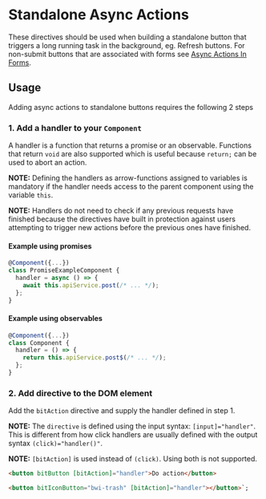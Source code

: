 
<Meta title="Component Library/Async Actions/Standalone/Documentation" />

# Standalone Async Actions

These directives should be used when building a standalone button that triggers a long running task
in the background, eg. Refresh buttons. For non-submit buttons that are associated with forms see
[Async Actions In Forms](?path=/story/component-library-async-actions-in-forms-documentation--page).

## Usage

Adding async actions to standalone buttons requires the following 2 steps

### 1. Add a handler to your `Component`

A handler is a function that returns a promise or an observable. Functions that return `void` are
also supported which is useful because `return;` can be used to abort an action.

**NOTE:** Defining the handlers as arrow-functions assigned to variables is mandatory if the handler
needs access to the parent component using the variable `this`.

**NOTE:** Handlers do not need to check if any previous requests have finished because the
directives have built in protection against users attempting to trigger new actions before the
previous ones have finished.

#### Example using promises

```ts
@Component({...})
class PromiseExampleComponent {
  handler = async () => {
    await this.apiService.post(/* ... */);
  };
}
```

#### Example using observables

```ts
@Component({...})
class Component {
  handler = () => {
    return this.apiService.post$(/* ... */);
  };
}
```

### 2. Add directive to the DOM element

Add the `bitAction` directive and supply the handler defined in step 1.

**NOTE:** The `directive` is defined using the input syntax: `[input]="handler"`. This is different
from how click handlers are usually defined with the output syntax `(click)="handler()"`.

**NOTE:** `[bitAction]` is used instead of `(click)`. Using both is not supported.

```html
<button bitButton [bitAction]="handler">Do action</button>

<button bitIconButton="bwi-trash" [bitAction]="handler"></button>`;
```
